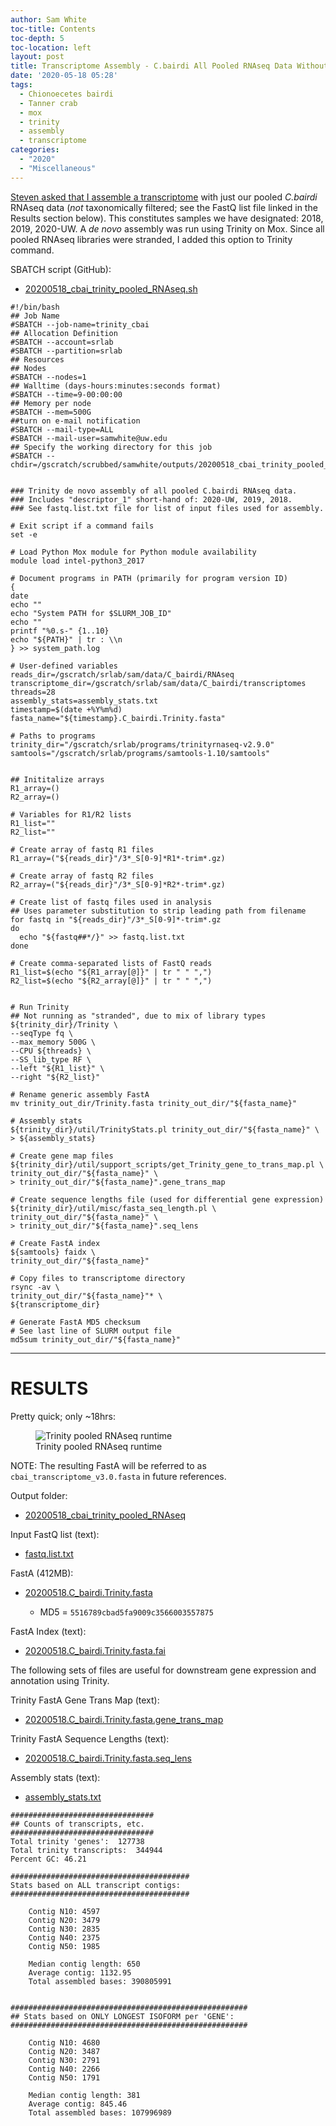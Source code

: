 ```yaml
---
author: Sam White
toc-title: Contents
toc-depth: 5
toc-location: left
layout: post
title: Transcriptome Assembly - C.bairdi All Pooled RNAseq Data Without Taxonomic Filters with Trinity on Mox
date: '2020-05-18 05:28'
tags:
  - Chionoecetes bairdi
  - Tanner crab
  - mox
  - trinity
  - assembly
  - transcriptome
categories:
  - "2020"
  - "Miscellaneous"
---
```

[Steven asked that I assemble a transcriptome](https://github.com/RobertsLab/resources/issues/936) with just  our pooled _C.bairdi_ RNAseq data (_not_ taxonomically filtered; see the FastQ list file linked in the Results section below). This constitutes samples we have designated: 2018, 2019, 2020-UW. A _de novo_ assembly was run using Trinity on Mox. Since all pooled RNAseq libraries were stranded, I added this option to Trinity command.


SBATCH script (GitHub):

- [20200518_cbai_trinity_pooled_RNAseq.sh](https://github.com/RobertsLab/sams-notebook/blob/master/sbatch_scripts/20200518_cbai_trinity_pooled_RNAseq.sh)

```shell
#!/bin/bash
## Job Name
#SBATCH --job-name=trinity_cbai
## Allocation Definition
#SBATCH --account=srlab
#SBATCH --partition=srlab
## Resources
## Nodes
#SBATCH --nodes=1
## Walltime (days-hours:minutes:seconds format)
#SBATCH --time=9-00:00:00
## Memory per node
#SBATCH --mem=500G
##turn on e-mail notification
#SBATCH --mail-type=ALL
#SBATCH --mail-user=samwhite@uw.edu
## Specify the working directory for this job
#SBATCH --chdir=/gscratch/scrubbed/samwhite/outputs/20200518_cbai_trinity_pooled_RNAseq


### Trinity de novo assembly of all pooled C.bairdi RNAseq data.
### Includes "descriptor_1" short-hand of: 2020-UW, 2019, 2018.
### See fastq.list.txt file for list of input files used for assembly.

# Exit script if a command fails
set -e

# Load Python Mox module for Python module availability
module load intel-python3_2017

# Document programs in PATH (primarily for program version ID)
{
date
echo ""
echo "System PATH for $SLURM_JOB_ID"
echo ""
printf "%0.s-" {1..10}
echo "${PATH}" | tr : \\n
} >> system_path.log

# User-defined variables
reads_dir=/gscratch/srlab/sam/data/C_bairdi/RNAseq
transcriptome_dir=/gscratch/srlab/sam/data/C_bairdi/transcriptomes
threads=28
assembly_stats=assembly_stats.txt
timestamp=$(date +%Y%m%d)
fasta_name="${timestamp}.C_bairdi.Trinity.fasta"

# Paths to programs
trinity_dir="/gscratch/srlab/programs/trinityrnaseq-v2.9.0"
samtools="/gscratch/srlab/programs/samtools-1.10/samtools"


## Inititalize arrays
R1_array=()
R2_array=()

# Variables for R1/R2 lists
R1_list=""
R2_list=""

# Create array of fastq R1 files
R1_array=("${reads_dir}"/3*_S[0-9]*R1*-trim*.gz)

# Create array of fastq R2 files
R2_array=("${reads_dir}"/3*_S[0-9]*R2*-trim*.gz)

# Create list of fastq files used in analysis
## Uses parameter substitution to strip leading path from filename
for fastq in "${reads_dir}"/3*_S[0-9]*-trim*.gz
do
  echo "${fastq##*/}" >> fastq.list.txt
done

# Create comma-separated lists of FastQ reads
R1_list=$(echo "${R1_array[@]}" | tr " " ",")
R2_list=$(echo "${R2_array[@]}" | tr " " ",")


# Run Trinity
## Not running as "stranded", due to mix of library types
${trinity_dir}/Trinity \
--seqType fq \
--max_memory 500G \
--CPU ${threads} \
--SS_lib_type RF \
--left "${R1_list}" \
--right "${R2_list}"

# Rename generic assembly FastA
mv trinity_out_dir/Trinity.fasta trinity_out_dir/"${fasta_name}"

# Assembly stats
${trinity_dir}/util/TrinityStats.pl trinity_out_dir/"${fasta_name}" \
> ${assembly_stats}

# Create gene map files
${trinity_dir}/util/support_scripts/get_Trinity_gene_to_trans_map.pl \
trinity_out_dir/"${fasta_name}" \
> trinity_out_dir/"${fasta_name}".gene_trans_map

# Create sequence lengths file (used for differential gene expression)
${trinity_dir}/util/misc/fasta_seq_length.pl \
trinity_out_dir/"${fasta_name}" \
> trinity_out_dir/"${fasta_name}".seq_lens

# Create FastA index
${samtools} faidx \
trinity_out_dir/"${fasta_name}"

# Copy files to transcriptome directory
rsync -av \
trinity_out_dir/"${fasta_name}"* \
${transcriptome_dir}

# Generate FastA MD5 checksum
# See last line of SLURM output file
md5sum trinity_out_dir/"${fasta_name}"
```

---

# RESULTS

Pretty quick; only ~18hrs:

![Trinity pooled RNAseq runtime](https://github.com/RobertsLab/sams-notebook/blob/master/images/screencaps/20200518_cbai_trinity_pooled_RNAseq_runtime.png?raw=true)

NOTE: The resulting FastA will be referred to as `cbai_transcriptome_v3.0.fasta` in future references.

Output folder:

- [20200518_cbai_trinity_pooled_RNAseq](https://gannet.fish.washington.edu/Atumefaciens/20200518_cbai_trinity_pooled_RNAseq/)

Input FastQ list (text):

- [fastq.list.txt](https://gannet.fish.washington.edu/Atumefaciens/20200518_cbai_trinity_pooled_RNAseq/fastq.list.txt)

FastA (412MB):

- [20200518.C_bairdi.Trinity.fasta](https://gannet.fish.washington.edu/Atumefaciens/20200518_cbai_trinity_pooled_RNAseq/trinity_out_dir/20200518.C_bairdi.Trinity.fasta)

  - MD5 = `5516789cbad5fa9009c3566003557875`

FastA Index (text):

- [20200518.C_bairdi.Trinity.fasta.fai](https://gannet.fish.washington.edu/Atumefaciens/20200518_cbai_trinity_pooled_RNAseq/trinity_out_dir/20200518.C_bairdi.Trinity.fasta.fai)

The following sets of files are useful for downstream gene expression and annotation using Trinity.

Trinity FastA Gene Trans Map (text):

- [20200518.C_bairdi.Trinity.fasta.gene_trans_map](https://gannet.fish.washington.edu/Atumefaciens/20200518_cbai_trinity_pooled_RNAseq/trinity_out_dir/20200518.C_bairdi.Trinity.fasta.gene_trans_map)

Trinity FastA Sequence Lengths (text):

- [20200518.C_bairdi.Trinity.fasta.seq_lens](https://gannet.fish.washington.edu/Atumefaciens/20200518_cbai_trinity_pooled_RNAseq/trinity_out_dir/20200518.C_bairdi.Trinity.fasta.seq_lens)


Assembly stats (text):

- [assembly_stats.txt](https://gannet.fish.washington.edu/Atumefaciens/20200518_cbai_trinity_pooled_RNAseq/assembly_stats.txt)

```
################################
## Counts of transcripts, etc.
################################
Total trinity 'genes':	127738
Total trinity transcripts:	344944
Percent GC: 46.21

########################################
Stats based on ALL transcript contigs:
########################################

	Contig N10: 4597
	Contig N20: 3479
	Contig N30: 2835
	Contig N40: 2375
	Contig N50: 1985

	Median contig length: 650
	Average contig: 1132.95
	Total assembled bases: 390805991


#####################################################
## Stats based on ONLY LONGEST ISOFORM per 'GENE':
#####################################################

	Contig N10: 4680
	Contig N20: 3487
	Contig N30: 2791
	Contig N40: 2266
	Contig N50: 1791

	Median contig length: 381
	Average contig: 845.46
	Total assembled bases: 107996989
  ```
